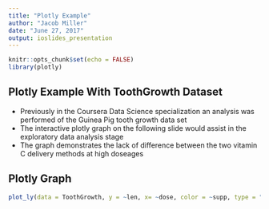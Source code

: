 ```yaml
---
title: "Plotly Example"
author: "Jacob Miller"
date: "June 27, 2017"
output: ioslides_presentation
---
```


```r
knitr::opts_chunk$set(echo = FALSE)
library(plotly)
```

## Plotly Example With ToothGrowth Dataset 

- Previously in the Coursera Data Science specialization an analysis was performed of the Guinea Pig tooth growth data set
- The interactive plotly graph on the following slide would assist in the exploratory data analysis stage
- The graph demonstrates the lack of difference between the two vitamin C delivery methods at high doseages

## Plotly Graph
```r
plot_ly(data = ToothGrowth, y = ~len, x= ~dose, color = ~supp, type = "box")
```
